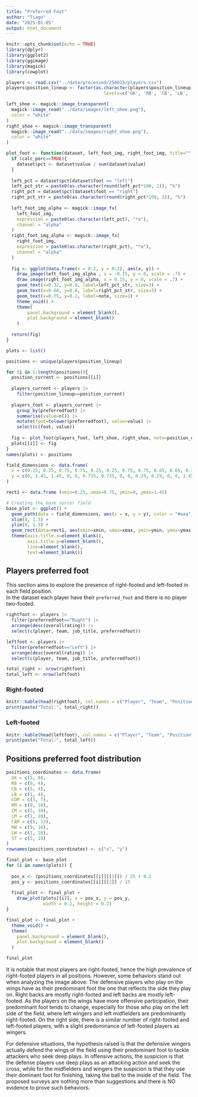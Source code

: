 ```yaml
---
title: "Preferred Foot"
author: "Tiago"
date: "2025-01-05"
output: html_document
---
```


```r
knitr::opts_chunk$set(echo = TRUE)
library(dplyr)
library(ggplot2)
library(ggimage)
library(magick)
library(cowplot)

players <- read.csv("../data/processed/250015/players.csv")
players$position_lineup <- factor(as.character(players$position_lineup),
                                     levels=c('GK', 'RB', 'CB', 'LB', 'CDM', 'RM', 'CM', 'LM', 'CAM', 'RW', 'LW', 'ST'))

```

```r
left_shoe <- magick::image_transparent(
  magick::image_read("../data/images/left_shoe.png"),
  color = "white"
)
right_shoe <- magick::image_transparent(
  magick::image_read("../data/images/right_shoe.png"),
  color = "white"
)

plot_foot <- function(dataset, left_foot_img, right_foot_img, title="", calc_porc=TRUE, note=""){
  if (calc_porc==TRUE){
    dataset$pct <- dataset$value / sum(dataset$value)
  }
  
  left_pct = dataset$pct[dataset$foot == "left"]
  left_pct_str = paste0(as.character(round(left_pct*100, 1)), "%")
  right_pct = dataset$pct[dataset$foot == "right"]
  right_pct_str = paste0(as.character(round(right_pct*100, 1)), "%")
  
  left_foot_img_alpha <- magick::image_fx(
    left_foot_img,
    expression = paste0(as.character(left_pct), "*a"),
    channel = "alpha"
  )
  right_foot_img_alpha <- magick::image_fx(
    right_foot_img,
    expression = paste0(as.character(right_pct), "*a"),
    channel = "alpha"
  )
  
  fig <- ggplot(data.frame(x = 0:2, y = 0:2), aes(x, y)) +
    draw_image(left_foot_img_alpha , x = -0.15, y = 0, scale = .7) +
    draw_image(right_foot_img_alpha, x = 0.15, y = 0, scale = .7) +
    geom_text(x=0.32, y=0.8, label=left_pct_str, size=3) +
    geom_text(x=0.68, y=0.8, label=right_pct_str, size=3) +
    geom_text(x=0.75, y=0.2, label=note, size=3) +
    theme_void() +
    theme(
        panel.background = element_blank(),
        plot.background = element_blank()
    )
  
  return(fig)
}

plots <- list()

positions <- unique(players$position_lineup)

for (i in 1:length(positions)){
  position_current <- positions[[i]]
  
  players_current <- players |> 
    filter(position_lineup==position_current)
  
  players_foot <- players_current |> 
    group_by(preferredfoot) |> 
    summarise(value=n()) |> 
    mutate(foot=tolower(preferredfoot), value=value) |> 
    select(c(foot, value))
  
  fig <- plot_foot(players_foot, left_shoe, right_shoe, note=position_current)
  plots[[i]] <- fig
}
names(plots) <- positions
```

```r

field_dimensions <- data.frame(
  x = c(0.25, 0.25, 0.75, 0.75, 0.25, 0.25, 0.75, 0.75, 0.65, 0.65, 0.35, 0.35, 0.25, 0.25, 0.35, 0.35, 0.65, 0.65),
  y = c(0, 1.45, 1.45, 0, 0, 0.735, 0.735, 0, 0, 0.29, 0.29, 0, 0, 1.45, 1.45, 1.16, 1.16, 1.45)
)

rect1 <- data.frame (xmin=0.25, xmax=0.75, ymin=0, ymax=1.45)

# Creating the base soccer field
base_plot <- ggplot() + 
  geom_path(data = field_dimensions, aes(x = x, y = y), color = "#aaa", linewidth = 1) +
  xlim(0, 1.5) +
  ylim(0, 1.5) +
  geom_rect(data=rect1, aes(xmin=xmin, xmax=xmax, ymin=ymin, ymax=ymax), fill="#04750d", alpha=0.1, inherit.aes = FALSE) +
  theme(axis.title.x=element_blank(),
        axis.title.y=element_blank(),
        line=element_blank(),
        text=element_blank())
```
## Players preferred foot

This section aims to explore the presence of right-footed and left-footed in each field position.  
In the dataset each player have their `preferred_foot` and there is no player two-footed.

```r

rightfoot <- players |> 
  filter(preferredfoot=="Right") |> 
  arrange(desc(overallrating)) |> 
  select(c(player, team, job_title, preferredfoot))

leftfoot <- players |> 
  filter(preferredfoot=="Left") |> 
  arrange(desc(overallrating)) |> 
  select(c(player, team, job_title, preferredfoot))

total_right <- nrow(rightfoot)
total_left <- nrow(leftfoot)

```

### Right-footed

```r
knitr::kable(head(rightfoot), col.names = c("Player", "Team", "Position", "Preferred foot"))
print(paste("Total:", total_right))
```

### Left-footed

```r
knitr::kable(head(leftfoot), col.names = c("Player", "Team", "Position", "Preferred foot"))
print(paste("Total:", total_left))
```

## Positions preferred foot distribution
```r
positions_coordinates <- data.frame(
  GK = c(5, 0),
  RB = c(9, 4),
  CB = c(5, 4),
  LB = c(1, 4),
  CDM = c(5, 7),
  RM = c(9, 10),
  CM = c(5, 10),
  LM = c(1, 10),
  CAM = c(5, 13),
  RW = c(9, 16),
  LW = c(1, 16),
  ST = c(5, 19)
)
rownames(positions_coordinates) <- c("x", "y")

final_plot <- base_plot
for (i in names(plots)) {
  
  pos_x <- (positions_coordinates[[i]][[1]]) / 25 + 0.2
  pos_y <- positions_coordinates[[i]][[2]] / 15
  
  final_plot <- final_plot +
    draw_plot(plots[[i]], x = pos_x, y = pos_y, 
              width = 0.2, height = 0.2) 
}

final_plot <- final_plot +
  theme_void() +
  theme(
    panel.background = element_blank(),
    plot.background = element_blank()
  )

final_plot
```

It is notable that most players are right-footed, hence the high prevalence of right-footed players in all positions. However, some behaviors stand out when analyzing the image above: The defensive players who play on the wings have as their predominant foot the one that reflects the side they play on. Right backs are mostly right-footed and left backs are mostly left-footed. As the players on the wings have more offensive participation, their predominant foot tends to change, especially for those who play on the left side of the field, where left wingers and left midfielders are predominantly right-footed. On the right side, there is a similar number of right-footed and left-footed players, with a slight predominance of left-footed players as wingers.

For defensive situations, the hypothesis raised is that the defensive wingers actually defend the wings of the field using their predominant foot to tackle attackers who seek deep plays. In offensive actions, the suspicion is that the defense players use deep plays as an attacking action and seek the cross, while for the midfielders and wingers the suspicion is that they use their dominant foot for finishing, taking the ball to the inside of the field.
The proposed surveys are nothing more than suggestions and there is NO evidence to prove such behaviors.

